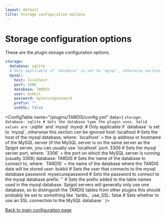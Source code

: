 ```yaml
---
layout: default
title: Storage configuration options
---
```



# Storage configuration options

These are the plugin storage configuration options.

```yaml title="/plugins/TARDIS/config.yml"
storage:
  database: sqlite
  # Only applicable if 'database' is set to 'mysql', otherwise section below can be ignored
  mysql:
    host: localhost
    port: 3306
    database: TARDIS
    user: bukkit
    password: mysecurepassword
    prefix: ""
    useSSL: false
```

<ConfigTable name="/plugins/TARDIS/config.yml" data={
    `storage:
      database: sqlite # Sets the database type the plugin uses. Valid values are \`sqlite\` and \`mysql\`
      mysql: # Only applicable if \`database\` is set to \`mysql\`, otherwise this section can be ignored
       host: localhost # Sets the host of the mysql database, where: \`localhost\` = the ip address or hostname of the MySQL server (if the MySQL server is on the same server as the Spigot server, you can usually use \`localhost\`
       port: 3306 # Sets the mysql server port, where: \`3306\` = the port on which the MySQL server is running (usually 3306)
       database: TARDIS # Sets the name of the database to connect to, where: \`TARDIS\` = the name of the database where the TARDIS data will be stored
       user: bukkit # Sets the user that connects to the mysql database
       password: mysecurepassword # Sets the password to connect to the mysql database
       prefix: '' # Sets the prefix added to the table names used in the mysql database. Spigot servers will generally only use one database, so to distinguish the TARDIS tables from other plugins this should probably be set to something like \`tardis_\`
       use_SSL: false # Sets whether to use an SSL connection to the MySQL database
    `
}>

</ConfigTable>

[Back to main configuration page](category/plugin-configuration)
